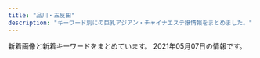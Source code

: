 ```yaml
---
title: "品川・五反田"
description: "キーワード別にの巨乳アジアン・チャイナエステ嬢情報をまとめました。"
---
```


新着画像と新着キーワードをまとめています。
2021年05月07日の情報です。

<DmmAffiliateIns />
<KeywordTable
  shops={
    [
    {
        "keywords": {},
        "img_links": [],
        "url": "http://f-aroma.info/",
        "station": "JR\u54c1\u5ddd\u99c5\u9ad8\u8f2a\u53e3",
        "name": "\u30d5\u30ed\u30fc\u30e9"
    },
    {
        "name": "\u30e9\u30ad\u30e5\u30a2",
        "url": "http://lacure.link/",
        "keywords": {},
        "img_links": [
            "http://lacure.link/images/s1.jpg",
            "http://lacure.link/images/s_staff.png",
            "http://lacure.link/images/kiki.jpg",
            "http://lacure.link/images/g6.jpg",
            "http://lacure.link/images/g2.jpg",
            "http://lacure.link/images/kol.jpg",
            "http://lacure.link/images/g5.jpg",
            "http://lacure.link/images/sayuri.jpg",
            "http://lacure.link/images/r4.jpg",
            "http://lacure.link/images/gb01.png",
            "http://lacure.link/images/zi.png",
            "http://lacure.link/images/left3.png",
            "http://lacure.link/images/top2.jpg",
            "http://lacure.link/images/r2.jpg",
            "http://lacure.link/images/r3.jpg",
            "http://lacure.link/images/face.png",
            "http://lacure.link/images/yuki.jpg",
            "http://lacure.link/images/r5.jpg",
            "http://lacure.link/images/g3.jpg",
            "http://lacure.link/images/r1.jpg",
            "http://lacure.link/images/r6.jpg",
            "http://lacure.link/images/asali.jpg",
            "http://lacure.link/images/news.png",
            "http://lacure.link/images/g0.jpg",
            "http://lacure.link/images/g1.jpg"
        ],
        "station": "\u6238\u8d8a\u9280\u5ea7\u99c5"
    },
    {
        "img_links": [
            "http://gotanda.pepper.jp/m02272.jpg",
            "http://gotanda.pepper.jp/20151109231038834554.jpg",
            "http://gotanda.pepper.jp/gotanda001.jpg",
            "http://gotanda.pepper.jp/m048.png",
            "http://gotanda.pepper.jp/1-01.png",
            "http://gotanda.pepper.jp/m049.png",
            "http://gotanda.pepper.jp/m173.jpg"
        ],
        "name": "\u4e94\u53cd\u7530\u30e1\u30c7\u30a3\u30ab\u30eb\u30a8\u30f3",
        "url": "http://gotanda.pepper.jp/",
        "station": "JR\u4e94\u53cd\u7530\u99c5\u897f\u53e3",
        "keywords": {}
    },
    {
        "url": "http://hanagoromo.work/",
        "name": "\u82b1\u8863",
        "keywords": {},
        "img_links": [
            "http://hanagoromo.work/yuki.jpg",
            "http://hanagoromo.work/3.jpg",
            "http://hanagoromo.work/nana.jpg",
            "http://hanagoromo.work/rie1.jpg",
            "http://hanagoromo.work/yuyu.jpg",
            "http://hanagoromo.work/rina2.jpeg",
            "http://hanagoromo.work/b1.jpg",
            "http://hanagoromo.work/yuna1.jpg",
            "http://hanagoromo.work/tina2.jpg",
            "http://hanagoromo.work/staff_t.jpg",
            "http://hanagoromo.work/interior_t.jpg",
            "http://hanagoromo.work/hitomi.jpg",
            "http://hanagoromo.work/sayaka.jpg",
            "http://hanagoromo.work/eri.jpg",
            "http://hanagoromo.work/hitomi2.jpg",
            "http://hanagoromo.work/miko.jpg",
            "http://hanagoromo.work/6.jpg",
            "http://hanagoromo.work/yuna2.jpg",
            "http://hanagoromo.work/main_top.jpg",
            "http://hanagoromo.work/mio.jpg",
            "http://hanagoromo.work/s1.png",
            "http://hanagoromo.work/ai3.jpg",
            "http://hanagoromo.work/mio2.jpg",
            "http://hanagoromo.work/2.jpg",
            "http://hanagoromo.work/yumi.jpg",
            "http://hanagoromo.work/miyuki1.jpg",
            "http://hanagoromo.work/1.jpg",
            "http://hanagoromo.work/nana1.jpg",
            "http://hanagoromo.work/head.jpg",
            "http://hanagoromo.work/ta.png",
            "http://hanagoromo.work/yumi1.jpg",
            "http://hanagoromo.work/b2.jpg",
            "http://hanagoromo.work/b3.jpg",
            "http://hanagoromo.work/int2.jpg",
            "http://hanagoromo.work/mio1.jpg",
            "http://hanagoromo.work/tina.jpg",
            "http://hanagoromo.work/4.jpg",
            "http://hanagoromo.work/nana2.jpg",
            "http://hanagoromo.work/rina1.jpeg",
            "http://hanagoromo.work/interior1.jpg",
            "http://hanagoromo.work/miyuki.jpg",
            "http://hanagoromo.work/hitomi1.jpg",
            "http://hanagoromo.work/sys.jpg",
            "http://hanagoromo.work/mens-esthe1.png",
            "http://hanagoromo.work/ai2.jpg",
            "http://hanagoromo.work/112.jpg"
        ],
        "station": "JR\u4e94\u53cd\u7530\u99c5"
    },
    {
        "keywords": {
            "C": 3,
            "G": 1,
            "84": 5,
            "D": 5,
            "90": 2,
            "88": 3,
            "86": 2,
            "87": 2,
            "E": 5
        },
        "img_links": [
            "http://www.relax-fuyou.info/img/st17.jpg",
            "http://www.relax-fuyou.info/img/sta19.jpg",
            "http://www.relax-fuyou.info/img/sta15.jpg",
            "http://www.relax-fuyou.info/img/st11.jpg",
            "http://www.relax-fuyou.info/i/img/sta20.jpg",
            "http://www.relax-fuyou.info/i/img/st10.jpg",
            "http://www.relax-fuyou.info/img/st150.jpg",
            "http://www.relax-fuyou.info/img/sta20.jpg",
            "http://www.relax-fuyou.info/img/st42.jpg",
            "http://www.relax-fuyou.info/img/sta5.jpg",
            "http://www.relax-fuyou.info/i/img/r1.jpg",
            "http://www.relax-fuyou.info/img/st191.jpg",
            "http://www.relax-fuyou.info/i/img/r2.jpg",
            "http://www.relax-fuyou.info/img/sta18.jpg",
            "http://www.relax-fuyou.info/i/img/r3.jpg",
            "http://www.relax-fuyou.info/i/img/st110.jpg",
            "http://www.relax-fuyou.info/img/st110.jpg",
            "http://www.relax-fuyou.info/img/st201.jpg",
            "http://www.relax-fuyou.info/img/st1.jpg",
            "http://www.relax-fuyou.info/i/img/st5.jpg",
            "http://www.relax-fuyou.info/img/st7.jpg",
            "http://www.relax-fuyou.info/i/img/top.jpg",
            "http://www.relax-fuyou.info/img/st72.jpg",
            "http://www.relax-fuyou.info/img/st10.jpg",
            "http://www.relax-fuyou.info/i/img/st160.jpg",
            "http://www.relax-fuyou.info/img/st5.jpg",
            "http://www.relax-fuyou.info/img/r9.jpg",
            "http://www.relax-fuyou.info/img/sta8.jpg",
            "http://www.relax-fuyou.info/img/st181.jpg",
            "http://www.relax-fuyou.info/i/img/st11.jpg",
            "http://www.relax-fuyou.info/i/img/st201.jpg",
            "http://www.relax-fuyou.info/img/sta16.jpg",
            "http://www.relax-fuyou.info/img/st41.jpg",
            "http://www.relax-fuyou.info/i/img/st17.jpg",
            "http://www.relax-fuyou.info/i/img/st140.jpg",
            "http://www.relax-fuyou.info/i/img/st8.jpg",
            "http://www.relax-fuyou.info/img/st140.jpg",
            "http://www.relax-fuyou.info/img/st171.jpg",
            "http://www.relax-fuyou.info/img/sta17.jpg",
            "http://www.relax-fuyou.info/i/img/st181.jpg",
            "http://www.relax-fuyou.info/i/img/st9.jpg",
            "http://www.relax-fuyou.info/img/sta1.jpg",
            "http://www.relax-fuyou.info/img/top.jpg",
            "http://www.relax-fuyou.info/img/st141.jpg",
            "http://www.relax-fuyou.info/img/st8.jpg",
            "http://www.relax-fuyou.info/img/st71.jpg",
            "http://www.relax-fuyou.info/i/img/st191.jpg",
            "http://www.relax-fuyou.info/img/st160.jpg",
            "http://www.relax-fuyou.info/i/img/st42.jpg",
            "http://www.relax-fuyou.info/img/st161.jpg"
        ],
        "url": "http://www.relax-fuyou.info/",
        "station": "JR\u4e94\u53cd\u7530\u99c5\u6771\u53e3",
        "name": "\u8299\u84c9\uff5e\u30d5\u30e8\u30a6\uff5e"
    },
    {
        "url": "http://es-mirei.com/",
        "keywords": {
            "86": 2,
            "87": 4,
            "85": 2,
            "E": 8,
            "88": 2
        },
        "img_links": [
            "http://es-mirei.com/staffPhoto/b20170911152129.jpg",
            "http://es-mirei.com/staffPhoto/b20170728165536.jpg",
            "http://es-mirei.com/staffPhoto/b20180613122502.jpg",
            "http://es-mirei.com/staffPhoto/b20170911152114.jpg",
            "http://es-mirei.com/staffPhoto/b20170908125528.jpg",
            "http://es-mirei.com/images/returnStaffBtn.png",
            "http://es-mirei.com/staffPhoto/b20180209180323.jpg",
            "http://es-mirei.com/staffPhoto/s20180209180323.jpg",
            "http://es-mirei.com/images/store/03.jpg",
            "http://es-mirei.com/staffPhoto/s20170728165256.jpg",
            "http://es-mirei.com/images/store/04.jpg",
            "http://es-mirei.com/images/store/01.jpg",
            "http://es-mirei.com/staffPhoto/s20180613122502.jpg",
            "http://es-mirei.com/images/s3Slider1Images/01.jpg",
            "http://es-mirei.com/staffPhoto/s20170908125528.jpg",
            "http://es-mirei.com/images/store/06.jpg",
            "http://es-mirei.com/images/s3Slider1Images/03.jpg",
            "http://es-mirei.com/images/noImg.jpg",
            "http://es-mirei.com/staffPhoto/s20170911152129.jpg",
            "http://es-mirei.com/images/s3Slider1Images/02.jpg",
            "http://es-mirei.com/images/store/02.jpg",
            "http://es-mirei.com/staffPhoto/b20170728165302.jpg",
            "http://es-mirei.com/staffPhoto/b20170728165256.jpg",
            "http://es-mirei.com/images/store/05.jpg",
            "http://es-mirei.com/staffPhoto/s20170728165302.jpg",
            "http://es-mirei.com/staffPhoto/s20170911152114.jpg",
            "http://es-mirei.com/staffPhoto/s20170728165536.jpg"
        ],
        "station": "JR\u4e94\u53cd\u7530\u99c5\u897f\u53e3",
        "name": "\u7f8e\u4f36"
    },
    {
        "url": "https://tsukiwa.info/",
        "keywords": {},
        "img_links": [
            "https://tsukiwa.info/img/staff/DB16BCF2-AF7E-404D-9FB5-9A45BE961351.jpeg",
            "https://tsukiwa.info/img/staff/yuri001.jpg",
            "https://tsukiwa.info/img/bar_gallery.png",
            "https://tsukiwa.info/img/news1.png",
            "https://tsukiwa.info/img/staff/ruru1.jpg",
            "https://tsukiwa.info/img/staff/rumi04.jpg",
            "https://tsukiwa.info/img/akusesu-top0.jpg",
            "https://tsukiwa.info/img/bar_profile.png",
            "https://tsukiwa.info/img/bar_top1.png",
            "https://tsukiwa.info/img/staff/yuna01.jpg",
            "https://tsukiwa.info/img/staff/mimi20202.jpg",
            "https://tsukiwa.info/img/staff/25BBCA31-1291-40E0-9FEC-CAF6E5B8D811.jpeg",
            "https://tsukiwa.info/img/bar_staff.png",
            "https://tsukiwa.info/img/staff_top/20201219_2.jpg",
            "https://tsukiwa.info/img/staff_top/20201219_1.jpg",
            "https://tsukiwa.info/img/staff/222BADE2-61AA-4B66-91BD-3D9941250C4D.jpeg",
            "https://tsukiwa.info/img/staff/rumi02.jpg",
            "https://tsukiwa.info/img/top_map.jpg",
            "https://www.a-side.com/ad/koko/include/banner/koko_200x40.png",
            "https://tsukiwa.info/img/staff/koko3.jpg",
            "https://tsukiwa.info/img/pickupGirl.png",
            "https://tsukiwa.info/img/staff/A8BAF789-BD2B-4E7F-AB8A-224A2961B605.jpeg",
            "https://tsukiwa.info/img/staff/mimi01.jpg",
            "https://tsukiwa.info/img/event/camp03.jpg",
            "https://tsukiwa.info/img/staff/909C372F-1613-4B7E-89C8-1A527D79FCC6.jpeg",
            "https://tsukiwa.info/img/news3.png",
            "https://tsukiwa.info/img/staff/25D27B66-E3AF-40C0-8FCC-46E9F266B409.jpeg",
            "https://tsukiwa.info/img/staff/no_image.jpg",
            "https://tsukiwa.info/img/staff/aya2101.jpg"
        ],
        "station": "JR\u4e94\u53cd\u7530\u99c5\u897f\u53e3",
        "name": "\u6708\u306e\u548c"
    },
    {
        "name": "\u3072\u307e\u308f\u308a",
        "img_links": [
            "http://www.kenkou-house.info/img/s21.jpg",
            "http://www.kenkou-house.info/img/s16.jpg",
            "http://www.kenkou-house.info/img/m1.png",
            "http://www.kenkou-house.info/img/m7.png",
            "http://www.kenkou-house.info/img/s7.jpg",
            "http://www.kenkou-house.info/img/s17.jpg",
            "http://www.kenkou-house.info/img/s.png",
            "http://www.kenkou-house.info/img/m8.png",
            "http://www.kenkou-house.info/img/m3.png",
            "http://www.kenkou-house.info/img/bottmo-left.png",
            "http://www.kenkou-house.info/img/m6.png",
            "http://www.kenkou-house.info/img/s1.jpg",
            "http://www.kenkou-house.info/img/head.png",
            "http://www.kenkou-house.info/img/Himawari_160_45.png",
            "http://www.kenkou-house.info/img/Himawari_88_31.png",
            "http://www.kenkou-house.info/img/s33.jpg",
            "http://www.kenkou-house.info/img/bottmo-ritght.png",
            "http://www.kenkou-house.info/img/s13.jpg",
            "http://www.kenkou-house.info/img/s20.jpg",
            "http://www.kenkou-house.info/img/s91.jpg",
            "http://www.kenkou-house.info/img/s4.jpg",
            "http://www.kenkou-house.info/img/m2.png",
            "http://www.kenkou-house.info/img/body-.png",
            "http://www.kenkou-house.info/img/Himawari_200_40.png",
            "http://www.kenkou-house.info/img/s22.jpg",
            "http://www.kenkou-house.info/img/s11.jpg",
            "http://www.kenkou-house.info/img/s61.jpg",
            "http://www.kenkou-house.info/img/play.png",
            "http://www.kenkou-house.info/img/m4.png",
            "http://www.kenkou-house.info/img/s15.jpg",
            "http://www.kenkou-house.info/img/s12.jpg",
            "http://www.kenkou-house.info/img/Himawari_468_60.png",
            "http://www.kenkou-house.info/img/m5.png",
            "http://www.kenkou-house.info/img/s14.jpg",
            "http://www.kenkou-house.info/img/door.png"
        ],
        "url": "http://www.kenkou-house.info/",
        "station": "JR\u4e94\u53cd\u7530\u99c5\u6771\u53e3",
        "keywords": {
            "C": 8
        }
    },
    {
        "url": "https://i-house.aoaoeo.com/",
        "station": "JR\u4e94\u53cd\u7530\u99c5\u897f\u53e3",
        "img_links": [],
        "keywords": {},
        "name": "\u7652\u3057\u30cf\u30a6\u30b9"
    },
    {
        "img_links": [
            "http://www.kouroku-este.com/img/system/service02.jpg",
            "http://www.kouroku-este.com/img/staff/ccc/ccc1.jpg",
            "http://www.kouroku-este.com/img/staff/eee/s-eee1.jpg",
            "http://www.kouroku-este.com/img/top/listmark1.png",
            "http://www.kouroku-este.com/img/staff/bbb/bbb1.jpg",
            "http://www.kouroku-este.com/img/staff/fff/s-fff1.jpg",
            "http://www.kouroku-este.com/img/staff/fff/s-fff2.jpg",
            "http://www.kouroku-este.com/img/staff/aaa/aaa2.jpg",
            "http://www.kouroku-este.com/img/staff/ccc/ccc2.jpg",
            "http://www.kouroku-este.com/img/system/service01.jpg",
            "http://www.kouroku-este.com/img/staff/aaa/aaa1.jpg",
            "http://www.kouroku-este.com/img/menu/info_r.jpg",
            "http://www.kouroku-este.com/img/staff/ggg/ggg1.jpg",
            "http://www.kouroku-este.com/img/staff/eee/s-eee2.jpg"
        ],
        "name": "\u5eb7\u7984",
        "keywords": {
            "C": 15
        },
        "url": "http://www.kouroku-este.com/",
        "station": "JR\u54c1\u5ddd\u99c5\u9ad8\u8f2a\u53e3"
    },
    {
        "url": "http://hi-msg.com/tonpoh/",
        "station": "JR\u4e94\u53cd\u7530\u99c5\u897f\u53e3",
        "keywords": {},
        "name": "\u30c8\u30f3\u30dd\u30fc",
        "img_links": [
            "http://hi-msg.com/tonpoh/images/s8.png",
            "http://hi-msg.com/tonpoh/images/p-10-1.jpg",
            "http://hi-msg.com/tonpoh/images/tit-sys.png",
            "http://hi-msg.com/tonpoh/images/p-13.jpg",
            "http://hi-msg.com/tonpoh/images/fla-1.png",
            "http://hi-msg.com/tonpoh/images/p-6.jpg",
            "http://hi-msg.com/tonpoh/images/s1.png",
            "http://hi-msg.com/tonpoh/images/botton.png",
            "http://hi-msg.com/tonpoh/images/p-1.jpg",
            "http://hi-msg.com/tonpoh/images/p-8.jpg",
            "http://hi-msg.com/tonpoh/images/p-12-1.jpg",
            "http://hi-msg.com/tonpoh/images/p-0.jpg",
            "http://hi-msg.com/tonpoh/images/no.png",
            "http://hi-msg.com/tonpoh/images/s6.png",
            "http://hi-msg.com/tonpoh/images/ll.png",
            "http://hi-msg.com/tonpoh/images/fla-3.png",
            "http://hi-msg.com/tonpoh/images/p-11.jpg",
            "http://hi-msg.com/tonpoh/images/p-14-1.jpg",
            "http://hi-msg.com/tonpoh/images/p-11-1.jpg",
            "http://hi-msg.com/tonpoh/images/p-9.jpg",
            "http://hi-msg.com/tonpoh/images/p-7.jpg",
            "http://hi-msg.com/tonpoh/images/p-4.jpg",
            "http://hi-msg.com/tonpoh/images/p-9-1.jpg",
            "http://hi-msg.com/tonpoh/images/p-7-1.jpg",
            "http://hi-msg.com/tonpoh/images/p-5.jpg",
            "http://hi-msg.com/tonpoh/images/s9.png",
            "http://hi-msg.com/tonpoh/images/p-14.jpg",
            "http://hi-msg.com/tonpoh/images/p-2.jpg",
            "http://hi-msg.com/tonpoh/images/p-10.jpg",
            "http://hi-msg.com/tonpoh/images/p-13-1.jpg",
            "http://hi-msg.com/tonpoh/images/p-8-1.jpg",
            "http://hi-msg.com/tonpoh/images/l.png",
            "http://hi-msg.com/tonpoh/images/line.png",
            "http://hi-msg.com/tonpoh/images/s5.png",
            "http://hi-msg.com/tonpoh/images/tit-staff.png",
            "http://hi-msg.com/tonpoh/images/p-12.jpg",
            "http://hi-msg.com/tonpoh/images/s4.jpg",
            "http://hi-msg.com/tonpoh/images/fla.png",
            "http://hi-msg.com/tonpoh/images/p-6-1.jpg"
        ]
    },
    {
        "name": "\u30ea\u30e9\u30af\u30bc\u30fc\u30b7\u30e7\u30f3\u862d",
        "img_links": [
            "http://www.relax-cs.com/ncss/nav/nav-006.jpg",
            "http://www.relax-cs.com/ncss/top001.jpg",
            "http://www.relax-cs.com/ncss/top03.jpg",
            "http://www.relax-cs.com/ncss/staff01.jpg",
            "http://www.relax-cs.com/ncss/tel.png",
            "http://www.relax-cs.com/ncss/staff0401.jpg",
            "http://www.relax-cs.com/ncss/nav/nav-003.jpg",
            "http://www.relax-cs.com/ncss/nav/nav-004.jpg",
            "http://www.relax-cs.com/ncss/staff02.jpg",
            "http://www.relax-cs.com/ncss/top02-left.jpg",
            "http://www.relax-cs.com/ncss/nav/nav-005.jpg",
            "http://www.relax-cs.com/ncss/nav/nav-002.jpg",
            "http://www.relax-cs.com/ncss/nav/nav-001.jpg"
        ],
        "url": "http://www.relax-cs.com/",
        "keywords": {},
        "station": "JR\u4e94\u53cd\u7530\u99c5\u897f\u53e3"
    },
    {
        "keywords": {},
        "name": "\u7d2b\u306e\u8776",
        "url": "http://p-fly.work/",
        "img_links": [
            "http://p-fly.work/staff/sara.jpg",
            "http://p-fly.work/img/mai1.jpg",
            "http://p-fly.work/staff/mai.jpg",
            "http://p-fly.work/images/mobile.jpg",
            "http://p-fly.work/images/line.png",
            "http://p-fly.work/images/1.jpg",
            "http://p-fly.work/images/sys4.png",
            "http://p-fly.work/images/13.jpg",
            "http://p-fly.work/img/koko1.jpg",
            "http://p-fly.work/img/natumi1.jpg",
            "http://p-fly.work/images/news.jpg",
            "http://p-fly.work/images/b3.jpg",
            "http://p-fly.work/staff/natumi.jpg",
            "http://p-fly.work/images/tr.jpg",
            "http://p-fly.work/staff/yuki.jpg",
            "http://p-fly.work/images/b2.jpg",
            "http://p-fly.work/staff/yuyu.jpg",
            "http://p-fly.work/images/ac1.jpg",
            "http://p-fly.work/images/b1.jpg",
            "http://p-fly.work/img/yuyu1.jpg",
            "http://p-fly.work/images/interior_t.png",
            "http://p-fly.work/images/head.png",
            "http://p-fly.work/img/sara1.jpg",
            "http://p-fly.work/images/7.jpg",
            "http://p-fly.work/staff/koko.jpg",
            "http://p-fly.work/images/int2.png",
            "http://p-fly.work/images/sys3.jpg",
            "http://p-fly.work/images/sys1.jpg",
            "http://p-fly.work/images/int1.jpg",
            "http://p-fly.work/img/yuki1.jpg",
            "http://p-fly.work/images/12.jpg",
            "http://p-fly.work/images/10.jpg",
            "http://p-fly.work/images/14.jpg",
            "http://p-fly.work/images/sys2.jpg",
            "http://p-fly.work/images/staff_t.png"
        ],
        "station": "JR\u4e94\u53cd\u7530\u99c5\u897f\u53e3"
    }
]
}
/>
<DmmAffiliateScript />
